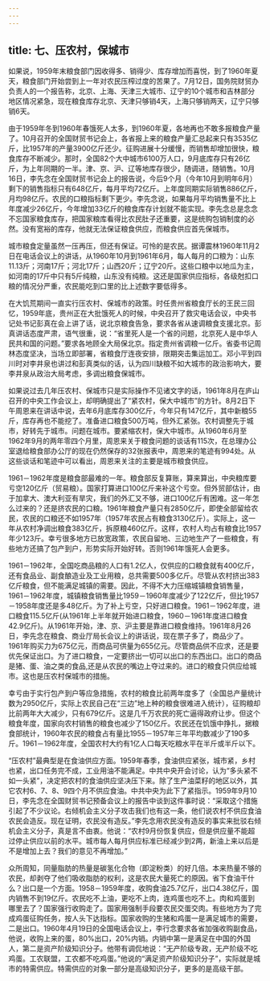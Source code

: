 ```yaml
---
---
---
```

title: 七、压农村，保城市
---



如果说，1959年末粮食部门因收得多、销得少、库存增加而喜悦，到了1960年夏天，粮食部门开始尝到上一年对农民压榨过度的苦果了。7月12日，国务院财贸办负责人的一个报告称，北京、上海、天津三大城市、辽宁的10个城市和吉林部分地区情况紧急，现在粮食库存北京、天津只够销4天，上海只够销两天，辽宁只够销6天。

由于1959年冬到1960年春饿死人太多，到1960年夏，各地再也不敢多报粮食产量了。10月召开的全国财贸书记会上，各省报上来的粮食产量汇总起来只有3535亿斤，比1957年的产量3900亿斤还少。征购进展十分缓慢，而销售却增加很快，粮食库存不断减少。那时，全国82个大中城市6100万人口，9月底库存只有26亿斤，为上年同期的一半。津、京、沪、辽等地库存很少，随调进，随销售。10月16日，李先念在全国财贸书记会上的报告说，今后9个月（今年10月到明年6月）剩下的销售指标只有648亿斤，每月平均72亿斤。上年度同期实际销售886亿斤，月均98亿斤。农民的口粮指标剩下更少。李先念说，如果每月平均销售量不比上年度减少26亿斤，今年增加33亿斤的粮食库存计划就不能实现。李先念总是念念不忘国家粮食库存，把国家粮库看得比农民肚子还重要，这是统购包销制度的必然。没有宽裕的库存，他就无法保证粮食供应，而粮食供应首先保城市。

城市粮食定量虽然一压再压，但还有保证。可怜的是农民。据谭震林1960年11月2日在电话会议上的讲话，从1960年10月到1961年6月，每人每月的口粮为：山东11.13斤；河南17斤；河北17斤；山西20斤；辽宁20斤。这些口粮中以地瓜为主，如河南的17斤中只有5斤纯粮，山东没有纯粮。这还是国家供应指标，各级尅扣口粮的情况分严重，农民能吃到口里的比上述数字要低得多。

在大饥荒期间一直实行压农村、保城市的政策。时任贵州省粮食厅长的王民三回忆，1959年底，贵州正在大批饿死人的时候，中央召开了救灾电话会议，中央书记处书记彭真在会上讲了话，说北京粮食告急，要求各省从速调粮食支援北京。彭真讲话态度严肃，语气很重，说：“省里死人是一个省的问题，北京死人是中华人民共和国的问题。”要求各地顾全大局保北京。指定贵州省调粮一亿斤。省委书记周林态度坚决，当场立即部署，省粮食厅连夜安排，限期突击集运加工。邓小平到四川时对李井泉也讲过和彭真类似的话，认为四川缺粮不如大城市的政治影响大，要李井泉从政治大局考虑，多调出粮食保城市。

如果说过去几年压农村、保城市只是实际操作不见诸文字的话，1961年8月在庐山召开的中央工作会议上，却明确提出了“紧农村，保大中城市”的方针。8月2日下午周恩来在讲话中说，去年6月底库存300亿斤，今年只有147亿斤，其中新粮55斤，库存再也不能挖了。准备进口粮食500万吨，但外汇紧张。农村调整先于城市，好转先于城市。问题在城市。要紧缩农村，保大中城市。从1960年6月至1962年9月的两年零四个月里，周恩来关于粮食问题的谈话有115次，在总理办公室退给粮食部办公厅的现在仍然保存的32张报表中，周恩来的笔迹有994处。从这些谈话和笔迹中可以看出，周恩来关注的主要是城市粮食供应。

1961－1962年度是粮食部最难的一年。粮食部反复算账，算来算出，中央粮库要亏空120亿斤（贸易粮）。国家打算进口100亿斤来补这个亏空。但外贸部估计，由于加拿大、澳大利亚有旱灾，我们的外汇又不够，进口100亿斤有困难。这一年怎么过来的？还是挤农民的口粮。1961年粮食产量只有2850亿斤，即使全部留给农民，农民的口粮还不如1957年（1957年农民占有粮食3130亿斤）。实际上，这一年从农村净调出粮食383亿斤，拆原粮460亿斤。这样，农村人均占有粮食比1957年少123斤。幸亏很多地方已放宽政策，农民自留地、三边地生产了一些粮食，有些地方还搞了包产到户，形势实际开始好转。否则1961年饿死人会更多。

1961－1962年，全国吃商品粮的人口有1.2亿人，仅供应的口粮食就有400亿斤，还有食品业、副食酿造业及工业用粮，总共需要500多亿斤。尽管从农村挤出383亿斤粮食，但不能满足城镇的需要。因此，不得不大力压缩城镇粮食销售量，1961－1962年度，城镇粮食销售量比1959－1960年度减少了122亿斤，但比1957－1958年度还是多48亿斤。为了补上亏空，只好进口粮食。1961－1962年度，进口粮食115.5亿斤(从1961年上半年就开始进口粮食，1960－1961年度进口粮食42.9亿斤)。从1961年开始，津、京、沪主要是靠进口粮食维持。1961年8月26日，李先念在粮食、商业厅局长会议上的讲话说，现在票子多了，商品少了。1961年购买力为675亿元，而商品可供量为655亿元。尽管商品供不应求，还是要优先保证出口。为了进口粮食，一定要挤出一切可以出口的东西出口。出口的商品是猪、蛋、油之类的食品,还是从农民的嘴边上夺过来的。进口的粮食只供应给城市。这也是压农村保城市的措施。

幸亏由于实行包产到户等应急措施，农村的粮食比前两年度多了（全国总产量统计数为2950亿斤，实际上农民自己在“三边”地上种的粮食很难进入统计），征购粮却比前两年大大减少，只有679亿斤。这是几千万农民的死亡逼得政府让步。但这个粮食年度，国家向农村销售的粮食也减少了150亿斤。农民还在饥饿中挣扎，据粮食部统计，1960年农民的粮食占有量比1955－1957年三年平均数减少了190多斤。1961－1962年度，全国农村大约有1亿人口每天吃粮水平在半斤或半斤以下。

“压农村”最典型是在食油供应方面。1959年春季，食油供应紧张，城市紧，乡村也紧，出口任务完不成，工业用油不能满足。中共中央开会讨论，认为“多头紧不如一头紧”，决定把农村的食油供应坚决压下来。除了生产油菜籽的地区以外，其它农村6、7、8、9四个月不供应食油。中共中央为此下了紧指示。1959年9月10日，李先念在全国财贸书记预备会议上的报告中谈到这件事时说：“采取这个措施引起了不少议论。右倾机会主义分子攻击我们也有这一条，他们说农村不供应食油农民会造反。现在证明，农民没有造反。”李先念用农民没有造反的事实来批驳右倾机会主义分子，真是言不由衷。他说：“农村9月份恢复供应，但是供应量不能超过停止供应以前的水平。城市每人每月供应标准已经减少到2两，新油上来以后是不是增加上去？我们的意见不再增加。”

众所周知，同量脂肪的热量是碳氢化合物（即淀粉类）的好几倍。本来热量不够的农民，却剥夺了他们吸收脂肪的权利，这是农民大量死亡的原因。省下食油干什么？出口是一个方面。1958－1959年度，收购食油25.7亿斤，出口4.38亿斤，国内销售不到19亿斤。农民吃不上油，更吃不上肉，连鸡蛋也吃不上。肉和鸡蛋到哪里去了？国家强行收购走了。国家用强制手段要农民交蛋交肉。有些地方为了完成鸡蛋征购任务，按人头下达指标。国家收购的生猪和鸡蛋一是满足城市的需要，二是出口。1960年4月19日的全国电话会议上，李行念要求各省加强收购副食品，他说，收购上来的蛋，80%出口，20%内销。内销中第一是满足在中国的外国人，第二是资产阶级知识分子。他带有调侃地说：“无产阶级专政，无产阶级不吃鸡蛋。工农联盟，工农都不吃鸡蛋。”他说的“满足资产阶级知识分子”，实际就是城市的特需供应。特需供应的对象一部分是高级知识分子，更多的是高级干部。